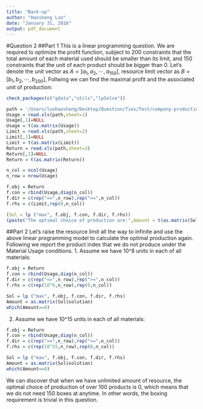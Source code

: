 ```yaml
---
title: "Back-up"
author: "Haosheng Luo"
date: "January 31, 2016"
output: pdf_document
---
```



#Question 2
##Part 1
This is a linear programming question. We are required to optimize the profit function, subject to 200 constraints that the total amount of each material used should be smaller than its limit, and 150 constraints that the unit of each product should be bigger than 0. 
Let's denote the unit vector as $A = [a_1, a_2, \cdots, a_{150}]$, resource limit vector as $B = [b_1, b_2, \cdots, b_{200}]$, 
Follwing we can find the maximal profit and the associated unit of production:
```r
check_packages(c("gdata","utils","lpSolve"))

path = '/Users/luohaosheng/Desktop/Question/Tios/Test/company-production.xlsx'
Usage = read.xls(path,sheet=1)
Usage[,1]=NULL
Usage = t(as.matrix(Usage))
Limit = read.xls(path,sheet=2)
Limit[,1]=NULL
Limit = t(as.matrix(Limit))
Return = read.xls(path,sheet=3)
Return[,1]=NULL
Return = t(as.matrix(Return))

n_col = ncol(Usage)
n_row = nrow(Usage)

f.obj = Return
f.con = rbind(Usage,diag(n_col))
f.dir = c(rep("<=",n_row),rep(">=",n_col))
f.rhs = c(Limit,rep(0,n_col))

(Sol = lp ("max", f.obj, f.con, f.dir, f.rhs))
(paste("The optimal choice of production are:",Amount = t(as.matrix(Sol$solution))))
```
##Part 2
Let's raise the resource limit all the way to infinite and use the above linear programming model to calculate the optimal production again. Following we report the product index that we do not produce under the Material Usage conditions.
1. Assume we have 10^8 units in each of all materials:
```r
f.obj = Return
f.con = rbind(Usage,diag(n_col))
f.dir = c(rep("<=",n_row),rep(">=",n_col))
f.rhs = c(rep(10^6,n_row),rep(0,n_col))

Sol = lp ("max", f.obj, f.con, f.dir, f.rhs)
Amount = as.matrix(Sol$solution)
which(Amount==0)
```
2. Assume we have 10^15 units in each of all materials:
```r
f.obj = Return
f.con = rbind(Usage,diag(n_col))
f.dir = c(rep("<=",n_row),rep(">=",n_col))
f.rhs = c(rep(10^15,n_row),rep(0,n_col))

Sol = lp ("max", f.obj, f.con, f.dir, f.rhs)
Amount = as.matrix(Sol$solution)
which(Amount==0)
```

We can discover that when we have unlimited amount of resource, the optimal choice of production of over 100 products is 0, which means that we do not need 150 boxes at anytime. In other words, the boxing requirement is trivial in this question. 



